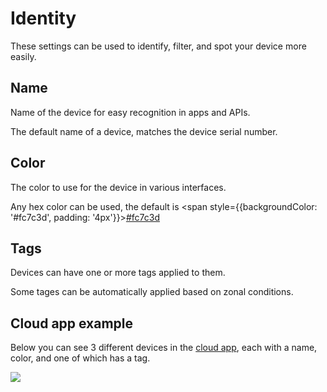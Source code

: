 
# Identity

These settings can be used to identify, filter, and spot your device more easily.

## Name

Name of the device for easy recognition in apps and APIs.

The default name of a device, matches the device serial number.

## Color

The color to use for the device in various interfaces.

Any hex color can be used, the default is <span style={{backgroundColor: '#fc7c3d', padding: '4px'}}>[#fc7c3d](https://www.color-hex.com/color/fc7c3d)</span>

## Tags

Devices can have one or more tags applied to them.

Some tages can be automatically applied based on zonal conditions.

## Cloud app example

Below you can see 3 different devices in the [cloud app](/apps/cloud), each with a name, color, and one of which has a tag.

![](https://i.imgur.com/mhjxEKH.png)
